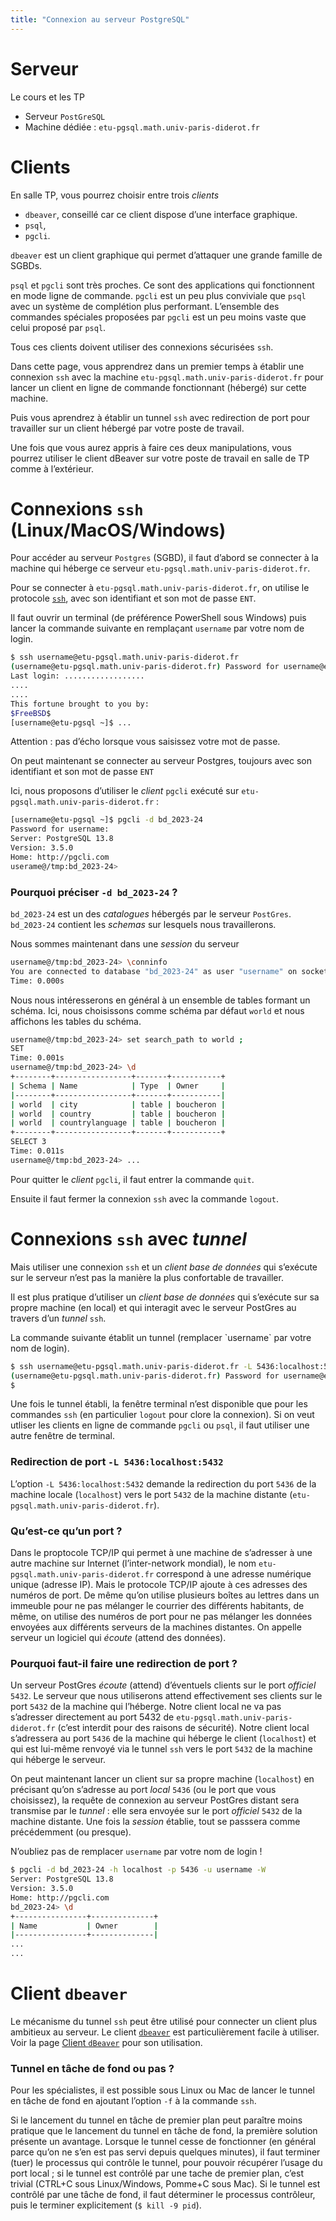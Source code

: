 ```yaml
---
title: "Connexion au serveur PostgreSQL"
---
```


# Serveur

Le cours et les TP

-   Serveur `PostGreSQL`
-   Machine dédiée : `etu-pgsql.math.univ-paris-diderot.fr`

# Clients

En salle TP, vous pourrez choisir entre trois *clients*

-   `dbeaver`, conseillé car ce client dispose d'une interface graphique.
-   `psql`,
-   `pgcli`.

`dbeaver` est un client graphique qui permet d'attaquer une grande famille de SGBDs.

`psql` et `pgcli` sont très proches. Ce sont des applications qui fonctionnent en mode ligne de commande. `pgcli` est un peu plus conviviale que `psql` avec un système de complétion plus performant. L'ensemble des commandes spéciales proposées par `pgcli` est un peu moins vaste que celui proposé par `psql`.

Tous ces clients doivent utiliser des connexions sécurisées `ssh`.

Dans cette page, vous apprendrez dans un premier temps à établir une connexion `ssh` avec la machine `etu-pgsql.math.univ-paris-diderot.fr` pour lancer un client en ligne de commande fonctionnant (hébergé) sur cette machine.

Puis vous aprendrez à établir un tunnel `ssh` avec redirection de port pour travailler sur un client hébergé par votre poste de travail.

Une fois que vous aurez appris à faire ces deux manipulations, vous pourrez utiliser le client dBeaver sur votre poste de travail en salle de TP comme à l'extérieur.

# Connexions `ssh` (Linux/MacOS/Windows)

Pour accéder au serveur `Postgres` (SGBD), il faut d'abord se connecter à la machine qui héberge ce serveur `etu-pgsql.math.univ-paris-diderot.fr`.

Pour se connecter à `etu-pgsql.math.univ-paris-diderot.fr`, on utilise le protocole [`ssh`](https://en.wikipedia.org/wiki/Secure_Shell){target="_blank"}, avec son identifiant et son mot de passe `ENT`.

Il faut ouvrir un terminal (de préférence PowerShell sous Windows) puis lancer la commande suivante en remplaçant `username` par votre nom de login.

``` bash
$ ssh username@etu-pgsql.math.univ-paris-diderot.fr
(username@etu-pgsql.math.univ-paris-diderot.fr) Password for username@etu-pgsql.math.univ-paris-diderot.fr:
Last login: ..................
....
....
This fortune brought to you by:
$FreeBSD$
[username@etu-pgsql ~]$ ...
```

Attention : pas d'écho lorsque vous saisissez votre mot de passe.

On peut maintenant se connecter au serveur Postgres, toujours avec son identifiant et son mot de passe `ENT`

Ici, nous proposons d'utiliser le *client* `pgcli` exécuté sur `etu-pgsql.math.univ-paris-diderot.fr` :

``` bash
[username@etu-pgsql ~]$ pgcli -d bd_2023-24 
Password for username: 
Server: PostgreSQL 13.8
Version: 3.5.0
Home: http://pgcli.com
userame@/tmp:bd_2023-24> 
```

::: callout-note
### Pourquoi préciser `-d bd_2023-24` ?

`bd_2023-24` est un des *catalogues* hébergés par le serveur `PostGres`.\
`bd_2023-24` contient les *schemas* sur lesquels nous travaillerons.
:::

Nous sommes maintenant dans une *session* du serveur

``` bash
username@/tmp:bd_2023-24> \conninfo
You are connected to database "bd_2023-24" as user "username" on socket "/tmp" at port "None".
Time: 0.000s
```

Nous nous intéresserons en général à un ensemble de tables formant un schéma. Ici, nous choisissons comme schéma par défaut `world` et nous affichons les tables du schéma.

``` bash
username@/tmp:bd_2023-24> set search_path to world ;
SET
Time: 0.001s
username@/tmp:bd_2023-24> \d
+--------+-----------------+-------+-----------+
| Schema | Name            | Type  | Owner     |
|--------+-----------------+-------+-----------|
| world  | city            | table | boucheron |
| world  | country         | table | boucheron |
| world  | countrylanguage | table | boucheron |
+--------+-----------------+-------+-----------+
SELECT 3
Time: 0.011s
username@/tmp:bd_2023-24> ...
```

::: callout-important
Pour quitter le *client* `pgcli`, il faut entrer la commande `quit`.

Ensuite il faut fermer la connexion `ssh` avec la commande `logout`.
:::

# Connexions `ssh` avec *tunnel*

Mais utiliser une connexion `ssh` et un *client base de données* qui s'exécute sur le serveur n'est pas la manière la plus confortable de travailler.

Il est plus pratique d'utiliser un *client base de données* qui s'exécute sur sa propre machine (en local) et qui interagit avec le serveur PostGres au travers d'un *tunnel* `ssh`.

La commande suivante établit un tunnel (remplacer \`username\` par votre nom de login).

``` bash
$ ssh username@etu-pgsql.math.univ-paris-diderot.fr -L 5436:localhost:5432
(username@etu-pgsql.math.univ-paris-diderot.fr) Password for username@etu-pgsql.math.univ-paris-diderot.fr:
$ 
```

Une fois le tunnel établi, la fenêtre terminal n'est disponible que pour les commandes `ssh` (en particulier `logout` pour clore la connexion). Si on veut utliser les clients en ligne de commande `pgcli` ou `psql`, il faut utiliser une autre fenêtre de terminal.


::: callout-note
### Redirection de port `-L 5436:localhost:5432`

L'option `-L 5436:localhost:5432` demande la redirection du port `5436` de la machine locale (`localhost`) vers le port `5432` de la machine distante (`etu-pgsql.math.univ-paris-diderot.fr`).

### Qu'est-ce qu'un port ?

Dans le proptocole TCP/IP qui permet à une machine de s'adresser à une autre machine sur Internet (l'inter-network mondial), le nom `etu-pgsql.math.univ-paris-diderot.fr` correspond à une adresse numérique unique (adresse IP). Mais le protocole TCP/IP ajoute à ces adresses des numéros de port. De même qu'on utilise plusieurs boîtes au lettres dans un immeuble pour ne pas mélanger le courrier des différents habitants, de même, on utilise des numéros de port pour ne pas mélanger les données envoyées aux différents serveurs de la machines distantes. On appelle serveur un logiciel qui *écoute* (attend des données).

### Pourquoi faut-il faire une redirection de port ?

Un serveur PostGres *écoute* (attend) d'éventuels clients sur le port *officiel* `5432`. Le serveur que nous utiliserons attend effectivement ses clients sur le port `5432` de la machine qui l'héberge. Notre client local ne va pas s'adresser directement au port 5432 de `etu-pgsql.math.univ-paris-diderot.fr` (c'est interdit pour des raisons de sécurité). Notre client local s'adressera au port `5436` de la machine qui héberge le client (`localhost`) et qui est lui-même renvoyé via le tunnel `ssh` vers le port `5432` de la machine qui héberge le serveur.
:::

On peut maintenant lancer un client sur sa propre machine (`localhost`) en précisant qu'on s'adresse au port *local* `5436` (ou le port que vous choisissez), la requête de connexion au serveur PostGres distant sera transmise par le *tunnel* : elle sera envoyée sur le port *officiel* `5432` de la machine distante. Une fois la *session* établie, tout se passsera comme précédemment (ou presque).

N'oubliez pas de remplacer `username` par votre nom de login !

``` bash
$ pgcli -d bd_2023-24 -h localhost -p 5436 -u username -W
Server: PostgreSQL 13.8
Version: 3.5.0
Home: http://pgcli.com
bd_2023-24> \d
+----------------+--------------+
| Name           | Owner        |
|----------------+--------------|
...
...
```

# Client `dbeaver`

Le mécanisme du tunnel `ssh` peut être utilisé pour connecter un client plus ambitieux au serveur. Le client [`dbeaver`](https://dbeaver.io){target="_blank"} est particulièrement facile à utiliser. Voir la page [Client `dBeaver`](/computing-dbeaver.qmd) pour son utilisation.

::: callout-note
### Tunnel en tâche de fond ou pas ?

Pour les spécialistes, il est possible sous Linux ou Mac de lancer le tunnel en tâche de fond en ajoutant l'option `-f` à la commande `ssh`.

Si le lancement du tunnel en tâche de premier plan peut paraître moins pratique que le lancement du tunnel en tâche de fond, la première solution présente un avantage. Lorsque le tunnel cesse de fonctionner (en général parce qu'on ne s'en est pas servi depuis quelques minutes), il faut terminer (tuer) le processus qui contrôle le tunnel, pour pouvoir récupérer l'usage du port local ; si le tunnel est contrôlé par une tache de premier plan, c'est trivial (CTRL+C sous Linux/Windows, Pomme+C sous Mac). Si le tunnel est contrôlé par une tâche de fond, il faut déterminer le processus contrôleur, puis le terminer explicitement (`$ kill -9 pid`).
:::